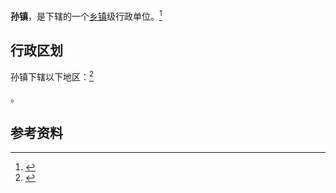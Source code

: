 {{中国乡级行政区|61/05/26/102/000}}

'''孙镇'''，是{{PRC admin/fullname|61/05/26/102/000|3}}下辖的一个[[乡镇|乡镇]]级行政单位。<ref>{{PRC admin/ref sgc|{{PRC admin/parent|61/05/26/102/000}}}}</ref>

== 行政区划 ==

孙镇下辖以下地区：<ref>{{PRC admin/ref sgc|61/05/26/102/000}}</ref>

{{PRC admin/children|61/05/26/102/000}}。

== 参考资料 ==

{{reflist}}

{{行政区划小作品}}
{{PRC admin/navcat|61/05/26/102/000}}